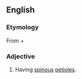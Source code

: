 ==English==

===Etymology===
From {{etyl|grc|en}} {{m|grc|ἀκανθο-||spine|sc=polytonic}} + {{m|grc|πούς||foot|sc=polytonic}}

===Adjective===
{{head|en|adjective}}

# {{label|en|botany}} Having [[spinous]] [[petioles]].